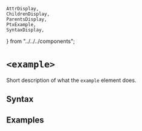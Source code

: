     AttrDisplay,
    ChildrenDisplay,
    ParentsDisplay,
    PtxExample,
    SyntaxDisplay,
} from "../../../components";

# `<example>`

Short description of what the `example` element does.

## Syntax

<SyntaxDisplay name="example" />

## Examples

    